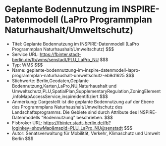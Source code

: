 # Geplante Bodennutzung im INSPIRE-Datenmodell (LaPro Programmplan Naturhaushalt/Umweltschutz)
- Titel: Geplante Bodennutzung im INSPIRE-Datenmodell (LaPro Programmplan Naturhaushalt/Umweltschutz) $$$
- Service URL: https://fbinter.stadt-berlin.de/fb/wms/senstadt/PLU_LaPro_NU $$$
- Typ: WMS $$$
- Name: geplante-bodennutzung-im-inspire-datenmodell-lapro-programmplan-naturhaushalt-umweltschutz-eb9d1625 $$$
- Stichworte: Berlin,Geodaten,Geplante Bodennutzung,Karten,LaPro,NU,Naturhaushalt und Umweltschutz,PLU,SpatialPlan,SupplementaryRegulation,ZoningElement,infoMapAccessService,inspireidentifiziert $$$
- Anmerkung: Dargestellt ist die geplante Bodennutzung auf der Ebene des Programmplans Naturhaushalt/Umweltschutz des Landschaftsprogramms. Die Gebiete sind durch Attribute des INSPIRE-Datenmodells "Bodennutzung" beschrieben. $$$
- Fisbroker URL: https://fbinter.stadt-berlin.de/fb?loginkey=showMap&mapId=PLU_LaPro_NU@senstadt $$$
- Autor: Senatsverwaltung für Mobilität, Verkehr, Klimaschutz und Umwelt Berlin $$$
